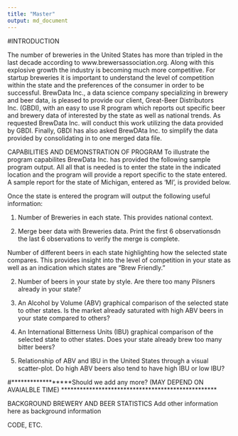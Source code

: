 ```yaml
---
title: "Master"
output: md_document
---
```


#INTRODUCTION

The number of breweries in the United States has more than tripled in the last decade according to www.brewersassociation.org.  Along with this explosive growth the industry is becoming much more competitive.   For startup breweries it is important to understand the level of competition within the state and the preferences of the consumer in order to be successful.  BrewData Inc., a data science company specializing in brewery and beer data, is pleased to provide our client, Great-Beer Distributors Inc. (GBDI), with an easy to use R program which reports out specific beer and brewery data of interested by the state as well as national trends.  As requested BrewData Inc. will conduct this work utilizing the data provided by GBDI.  Finally, GBDI has also asked BrewDAta Inc. to simplify the data provided by consolidating in to one merged data file.

CAPABILITIES AND DEMONSTRATION OF PROGRAM
To illustrate the program capabilites BrewData Inc. has provided the following sample program output.   All all that is needed is to enter the state in the indicated location and the program will provide a report specific to the state entered.  A sample report for the state of Michigan, entered as 'MI', is provided below.

Once the state is entered the program will output the following useful information:

1. Number of Breweries in each state.  This provides national context.


2. Merge beer data with Breweries data. Print the first 6 observationsdn the last 6 observations to verify the merge is complete.

Number of different beers in each state highlighting how the selected state compares.  This provides insight into the level of competition in your state as well as an indication which states are "Brew Friendly."



2. Number of beers in your state by style.  Are there too many Pilsners already in your state?

3. An Alcohol by Volume (ABV) graphical comparison of the selected state to other states.  Is the market already saturated with high ABV beers in your state compared to others?

4. An International Bitterness Units (IBU) graphical comparison of the selected state to other states.  Does your state already brew too many bitter beers?

5. Relationship of ABV and IBU in the United States through a visual scatter-plot.  Do high ABV beers also tend to have high IBU or low IBU?

#******************Should we add any more?  (MAY DEPEND ON AVAIALBLE TIME) **************************************************





BACKGROUND BREWERY AND BEER STATISTICS
Add other information here as background information

CODE, ETC.